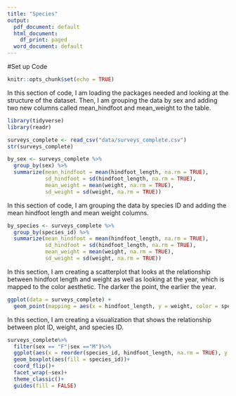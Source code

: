 ```yaml
---
title: "Species"
output:
  pdf_document: default
  html_document:
    df_print: paged
  word_document: default
---
```

#Set up Code

```r
knitr::opts_chunk$set(echo = TRUE)
```
In this section of code, I am loading the packages needed and looking at the structure of the dataset. Then, I am grouping the data by sex and adding two new columns called mean_hindfoot and mean_weight to the table.
```r
library(tidyverse)
library(readr)

surveys_complete <- read_csv("data/surveys_complete.csv")
str(surveys_complete)
```


```r
by_sex <- surveys_complete %>% 
  group_by(sex) %>%
  summarize(mean_hindfoot = mean(hindfoot_length, na.rm = TRUE),
            sd_hindfoot = sd(hindfoot_length, na.rm = TRUE),
            mean_weight = mean(weight, na.rm = TRUE),
            sd_weight = sd(weight, na.rm = TRUE))
```



In this section of code, I am grouping the data by species ID and adding the mean hindfoot length and mean weight columns.
```r
by_species <- surveys_complete %>% 
  group_by(species_id) %>%
  summarize(mean_hindfoot = mean(hindfoot_length, na.rm = TRUE),
            sd_hindfoot = sd(hindfoot_length, na.rm = TRUE),
            mean_weight = mean(weight, na.rm = TRUE),
            sd_weight = sd(weight, na.rm = TRUE))
```


In this section, I am creating a scatterplot that looks at the relationship between hindfoot length and weight as well as looking at the year, which is mapped to the color aesthetic. The darker the point, the earlier the year. 
```r
ggplot(data = surveys_complete) +
  geom_point(mapping = aes(x = hindfoot_length, y = weight, color = species_id))
```
In this section, I am creating a visualization that shows the relationship between plot ID, weight, and species ID.
```r
surveys_complete%>%
  filter(sex == "F"|sex =="M")%>%
  ggplot(aes(x = reorder(species_id, hindfoot_length, na.rm = TRUE), y = hindfoot_length)) +
  geom_boxplot(aes(fill = species_id))+
  coord_flip()+
  facet_wrap(~sex)+
  theme_classic()+
  guides(fill = FALSE)

```

